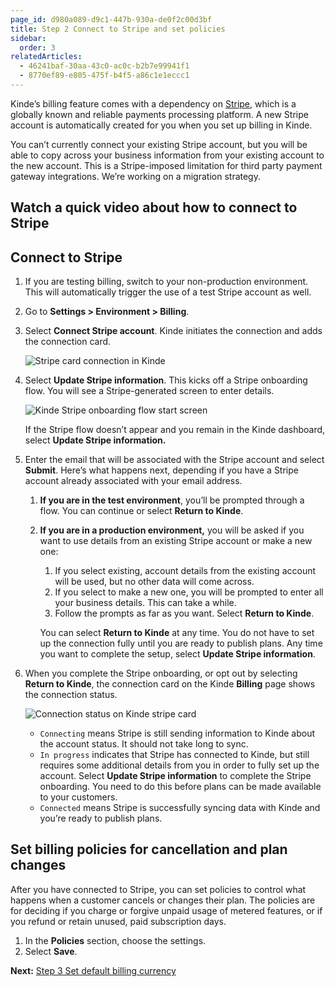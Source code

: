 ```yaml
---
page_id: d980a089-d9c1-447b-930a-de0f2c00d3bf
title: Step 2 Connect to Stripe and set policies
sidebar:
  order: 3
relatedArticles:
  - 46241baf-30aa-43c0-ac0c-b2b7e99941f1
  - 8770ef89-e805-475f-b4f5-a86c1e1eccc1
---
```


Kinde’s billing feature comes with a dependency on [Stripe](https://stripe.com), which is a globally known and reliable payments processing platform. A new Stripe account is automatically created for you when you set up billing in Kinde.

<Aside type="warning">

You can’t currently connect your existing Stripe account, but you will be able to copy across your business information from your existing account to the new account. This is a Stripe-imposed limitation for third party payment gateway integrations. We’re working on a migration strategy.

</Aside>

## Watch a quick video about how to connect to Stripe

<YoutubeVideo videoId="TgYfXe2qrs" />

## Connect to Stripe

1. If you are testing billing, switch to your non-production environment. This will automatically trigger the use of a test Stripe account as well.
2. Go to **Settings > Environment > Billing**.
3. Select **Connect Stripe account**. Kinde initiates the connection and adds the connection card.

   ![Stripe card connection in Kinde](https://imagedelivery.net/skPPZTHzSlcslvHjesZQcQ/f3797997-6681-41c8-a297-4a962d5d0500/public)

4. Select **Update Stripe information**. This kicks off a Stripe onboarding flow. You will see a Stripe-generated screen to enter details.

   ![Kinde Stripe onboarding flow start screen](https://imagedelivery.net/skPPZTHzSlcslvHjesZQcQ/71b08393-f43d-4f91-3268-7501e08d3f00/public)

   <Aside>

   If the Stripe flow doesn’t appear and you remain in the Kinde dashboard, select **Update Stripe information.**

   </Aside>

5. Enter the email that will be associated with the Stripe account and select **Submit**. Here’s what happens next, depending if you have a Stripe account already associated with your email address.

   1. **If you are in the test environment**, you’ll be prompted through a flow. You can continue or select **Return to Kinde**.
   2. **If you are in a production environment,** you will be asked if you want to use details from an existing Stripe account or make a new one:

      1. If you select existing, account details from the existing account will be used, but no other data will come across.
      2. If you select to make a new one, you will be prompted to enter all your business details. This can take a while.
      3. Follow the prompts as far as you want. Select **Return to Kinde**.

      <Aside>

      You can select **Return to Kinde** at any time. You do not have to set up the connection fully until you are ready to publish plans. Any time you want to complete the setup, select **Update Stripe information**.

      </Aside>

6. When you complete the Stripe onboarding, or opt out by selecting **Return to Kinde**, the connection card on the Kinde **Billing** page shows the connection status.

   ![Connection status on Kinde stripe card](https://imagedelivery.net/skPPZTHzSlcslvHjesZQcQ/f4eb395b-069e-42c3-ab4f-d78cc52e8800/public)

   - `Connecting` means Stripe is still sending information to Kinde about the account status. It should not take long to sync.
   - `In progress` indicates that Stripe has connected to Kinde, but still requires some additional details from you in order to fully set up the account. Select **Update Stripe information** to complete the Stripe onboarding. You need to do this before plans can be made available to your customers.
   - `Connected` means Stripe is successfully syncing data with Kinde and you’re ready to publish plans.

## Set billing policies for cancellation and plan changes

After you have connected to Stripe, you can set policies to control what happens when a customer cancels or changes their plan. The policies are for deciding if you charge or forgive unpaid usage of metered features, or if you refund or retain unused, paid subscription days.

1. In the **Policies** section, choose the settings.
2. Select **Save**.

**Next:** [Step 3 Set default billing currency](/billing/get-started/default-billing-currency/)

